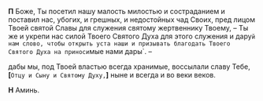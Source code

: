 **П** Боже, Ты посетил на­шу малость милостью и состраданием и поставил нас, убогих, и грешных, и недо­стойных чад Своих, пред лицом Твоей святой Славы для слу­жения святому жер­твеннику Твоему, – Ты же и укрепи нас силой Твоего Святого Духа для этого служения и дару`й нам слово, чтобы открыть уста наши и при­зывать благодать Твоего Святого Духа на при­носи`мые нами дары`. –

дабы мы, под Твоей властью всегда xpанимые, воссылали славу Тебе, **[**`Отцу и Cыну и Cвятому Дуxу,`**]** ныне и всегда и во веки веков.

**Н** Аминь.
